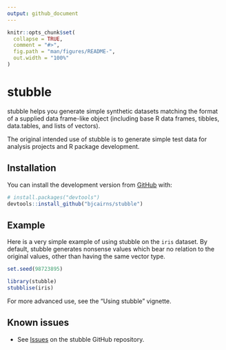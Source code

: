 ```yaml
---
output: github_document
---
```


<!-- README.md is generated from README.Rmd. Please edit that file -->

```r
knitr::opts_chunk$set(
  collapse = TRUE,
  comment = "#>",
  fig.path = "man/figures/README-",
  out.width = "100%"
)
```

# stubble

<!-- badges: start -->
<!-- badges: end -->

stubble helps you generate simple synthetic datasets matching the format of a supplied data frame-like object (including base R data frames, tibbles, data.tables, and lists of vectors). 

The original intended use of stubble is to generate simple test data for analysis projects and R package development.

## Installation

You can install the development version from [GitHub](https://github.com/) with:

``` r
# install.packages("devtools")
devtools::install_github("bjcairns/stubble")
```
## Example

Here is a very simple example of using stubble on the `iris` dataset. By default, stubble generates nonsense values which bear no relation to the original values, other than having the same vector type.

``` r
set.seed(98723895)
```

```r
library(stubble)
stubblise(iris)
```

For more advanced use, see the "Using stubble" vignette.

## Known issues

* See [Issues](https://github.com/bjcairns/stubble/issues) on the stubble GitHub repository.
